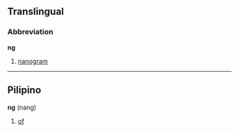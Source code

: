 ==Translingual==

===Abbreviation===

'''ng'''
#[[nanogram]]

----

==Pilipino==
'''ng''' (nang)

#[[of]]